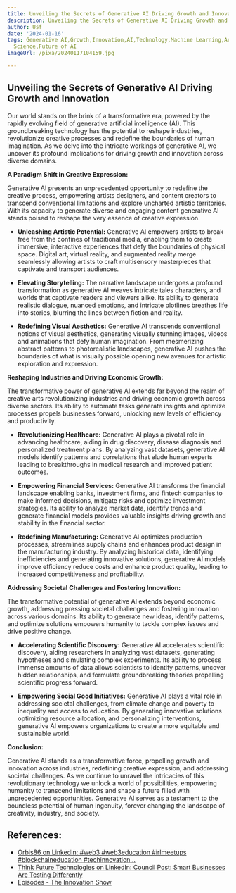 ```yaml
---
title: Unveiling the Secrets of Generative AI Driving Growth and Innovation
description: Unveiling the Secrets of Generative AI Driving Growth and Innovation
author: Usf
date: '2024-01-16'
tags: Generative AI,Growth,Innovation,AI,Technology,Machine Learning,Artificial Intelligence,Data
  Science,Future of AI
imageUrl: /pixa/20240117104159.jpg

---
```

## Unveiling the Secrets of Generative AI Driving Growth and Innovation

Our  world stands on the brink of a transformative era, powered by the  rapidly evolving field of generative  artificial intelligence  (AI). This  groundbreaking technology has the potential to  reshape industries, revolutionize creative processes and redefine the boundaries of human imagination. As we delve into the intricate workings of generative AI, we uncover its profound implications for driving growth and innovation across diverse domains.

**A Paradigm Shift in Creative Expression:**

Generative AI presents an unprecedented  opportunity  to redefine the creative process, empowering artists designers, and content creators to transcend conventional limitations and explore uncharted artistic territories. With its capacity to generate diverse and engaging content generative  AI stands poised to reshape the very essence of creative expression.

- **Unleashing Artistic Potential:** Generative AI  empowers artists  to break free from the confines of traditional media, enabling them to create immersive, interactive experiences that defy the boundaries  of physical  space. Digital art, virtual reality, and augmented  reality merge seamlessly allowing artists to craft multisensory masterpieces that captivate and transport audiences.

- **Elevating Storytelling:** The narrative landscape  undergoes a profound transformation as generative  AI  weaves intricate tales characters, and worlds that captivate readers and viewers  alike. Its ability to generate realistic dialogue, nuanced  emotions, and intricate plotlines  breathes life into stories, blurring the lines between fiction and reality.

- **Redefining Visual Aesthetics:** Generative  AI transcends conventional notions of  visual aesthetics, generating visually stunning images, videos and animations  that defy human imagination. From mesmerizing abstract patterns to photorealistic landscapes, generative AI pushes the boundaries of what is visually possible opening new avenues for artistic exploration and expression.

**Reshaping Industries and Driving Economic Growth:**

The transformative power of generative AI extends far beyond the realm of creative arts revolutionizing industries and driving economic  growth  across diverse sectors. Its ability to automate tasks generate insights and optimize processes propels businesses forward, unlocking new levels of  efficiency and  productivity.

- **Revolutionizing Healthcare:** Generative  AI plays a pivotal role in advancing  healthcare,  aiding in drug discovery, disease diagnosis  and personalized treatment plans. By analyzing vast datasets, generative AI models identify  patterns and correlations that elude human experts  leading  to breakthroughs in medical research and improved patient outcomes.

-  **Empowering Financial  Services:** Generative AI transforms the financial landscape enabling banks, investment firms, and fintech  companies to make informed decisions, mitigate risks and optimize investment strategies. Its ability to analyze  market data, identify trends and generate financial models provides  valuable  insights driving growth and stability in the financial sector.

- **Redefining Manufacturing:** Generative AI optimizes  production processes, streamlines supply chains and enhances product design in the manufacturing industry. By analyzing historical  data, identifying inefficiencies and  generating innovative solutions, generative AI models improve efficiency reduce  costs and enhance product quality, leading to increased competitiveness and profitability.

**Addressing Societal Challenges and Fostering Innovation:**

The transformative potential of generative AI extends beyond economic  growth, addressing pressing societal challenges and fostering innovation across  various domains. Its ability to generate new ideas, identify patterns, and optimize solutions empowers humanity  to tackle complex issues  and drive positive change.

- **Accelerating Scientific Discovery:** Generative AI accelerates scientific discovery, aiding researchers in analyzing  vast datasets, generating hypotheses and  simulating complex experiments.  Its ability to process immense amounts of data allows scientists to identify patterns,  uncover hidden  relationships,  and formulate groundbreaking theories propelling  scientific progress forward.

- **Empowering Social Good Initiatives:**  Generative AI plays a  vital role in addressing societal challenges, from climate change and poverty to inequality and  access to  education. By generating  innovative solutions optimizing resource allocation, and personalizing interventions, generative AI empowers organizations to create a  more equitable and sustainable world.

**Conclusion:**

Generative AI stands as a  transformative force, propelling growth and innovation across industries, redefining creative expression, and addressing societal challenges. As  we continue to unravel the intricacies of this revolutionary technology we unlock a world of possibilities, empowering humanity to  transcend limitations and shape a future filled with unprecedented opportunities. Generative AI serves as a testament to the boundless potential of human ingenuity, forever changing the landscape  of  creativity, industry, and society.

## References:
- [Orbis86 on LinkedIn: #web3 #web3education #irlmeetups #blockchaineducation #techinnovation…](https://www.linkedin.com/posts/orbis86_web3-web3education-irlmeetups-activity-7130222865546686464-vCpO)
- [Think Future Technologies on LinkedIn: Council Post: Smart Businesses Are Testing Differently](https://www.linkedin.com/posts/think-future-technologies_council-post-smart-businesses-are-testing-activity-7085565646276562944-__95)
- [Episodes - The Innovation Show](https://theinnovationshow.io/episodes/)
